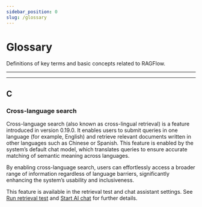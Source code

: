 ```yaml
---
sidebar_position: 0
slug: /glossary
---
```


# Glossary

Definitions of key terms and basic concepts related to RAGFlow.

---


<TOCInline toc={toc} />

---

## C

### Cross-language search

Cross-language search (also known as cross-lingual retrieval) is a feature introduced in version 0.19.0. It enables users to submit queries in one language (for example, English) and retrieve relevant documents written in other languages such as Chinese or Spanish. This feature is enabled by the system’s default chat model, which translates queries to ensure accurate matching of semantic meaning across languages.

By enabling cross-language search, users can effortlessly access a broader range of information regardless of language barriers, significantly enhancing the system’s usability and inclusiveness.

This feature is available in the retrieval test and chat assistant settings. See [Run retrieval test](../guides/dataset/run_retrieval_test.md) and [Start AI chat](../guides/chat/start_chat.md) for further details.